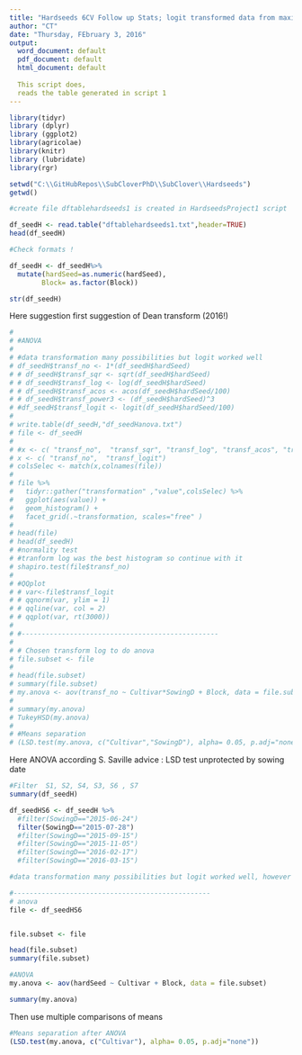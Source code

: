 ```yaml
---
title: "Hardseeds 6CV Follow up Stats; logit transformed data from maximum (total )hardseeds (round 1)  "
author: "CT"
date: "Thursday, FEbruary 3, 2016"
output:
  word_document: default
  pdf_document: default
  html_document: default
  
  This script does,
  reads the table generated in script 1 
---
```


```r
library(tidyr)
library (dplyr)
library (ggplot2)
library(agricolae)
library(knitr)
library (lubridate)
library(rgr)
```


```r
setwd("C:\\GitHubRepos\\SubCloverPhD\\SubClover\\Hardseeds")
getwd()

#create file dftablehardseeds1 is created in HardseedsProject1 script

df_seedH <- read.table("dftablehardseeds1.txt",header=TRUE)
head(df_seedH)

#Check formats !

df_seedH <- df_seedH%>%
  mutate(hardSeed=as.numeric(hardSeed),
        Block= as.factor(Block))

str(df_seedH)

```



 Here suggestion first suggestion of Dean transform (2016!)

```r
# 
# #ANOVA
# 
# #data transformation many possibilities but logit worked well 
# df_seedH$transf_no <- 1*(df_seedH$hardSeed)
# # df_seedH$transf_sqr <- sqrt(df_seedH$hardSeed)
# # df_seedH$transf_log <- log(df_seedH$hardSeed)
# # df_seedH$transf_acos <- acos(df_seedH$hardSeed/100)
# # df_seedH$transf_power3 <- (df_seedH$hardSeed)^3
# #df_seedH$transf_logit <- logit(df_seedH$hardSeed/100)
# 
# write.table(df_seedH,"df_seedHanova.txt")
# file <- df_seedH
# 
# #x <- c( "transf_no",  "transf_sqr", "transf_log", "transf_acos", "transf_power3")
# x <- c( "transf_no",  "transf_logit")
# colsSelec <- match(x,colnames(file))
# 
# file %>%
#   tidyr::gather("transformation" ,"value",colsSelec) %>%
#   ggplot(aes(value)) + 
#   geom_histogram() +
#   facet_grid(.~transformation, scales="free" )
# 
# head(file)
# head(df_seedH)
# #normality test
# #tranform log was the best histogram so continue with it 
# shapiro.test(file$transf_no)
# 
# #QQplot
# # var<-file$transf_logit
# # qqnorm(var, ylim = 1)
# # qqline(var, col = 2)
# # qqplot(var, rt(3000))
# 
# #-------------------------------------------------
# 
# # Chosen transform log to do anova 
# file.subset <- file 
# 
# head(file.subset)
# summary(file.subset)
# my.anova <- aov(transf_no ~ Cultivar*SowingD + Block, data = file.subset)
# 
# summary(my.anova)
# TukeyHSD(my.anova)
# 
# #Means separation 
# (LSD.test(my.anova, c("Cultivar","SowingD"), alpha= 0.05, p.adj="none")) 


```

Here ANOVA according S. Saville advice : LSD test unprotected by sowing date 

```r
#Filter  S1, S2, S4, S3, S6 , S7 
summary(df_seedH)

df_seedHS6 <- df_seedH %>%
  #filter(SowingD=="2015-06-24")
  filter(SowingD=="2015-07-28")
  #filter(SowingD=="2015-09-15")
  #filter(SowingD=="2015-11-05")
  #filter(SowingD=="2016-02-17")
  #filter(SowingD=="2016-03-15")

#data transformation many possibilities but logit worked well, however little difference between real and transformed numbers 

#-------------------------------------------------
# anova 
file <- df_seedHS6


file.subset <- file 

head(file.subset)
summary(file.subset)


```

```r
#ANOVA
my.anova <- aov(hardSeed ~ Cultivar + Block, data = file.subset)

summary(my.anova)
```

Then use multiple comparisons of means
```r
#Means separation after ANOVA
(LSD.test(my.anova, c("Cultivar"), alpha= 0.05, p.adj="none")) 
```


